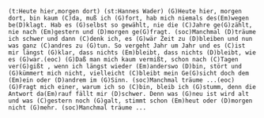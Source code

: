 	(t:Heute hier,morgen dort) (st:Hannes Wader) (G)Heute hier, morgen dort, bin kaum (C)da, muß ich (G)fort, hab mich niemals des(Em)wegen be(D)klagt. Hab es (G)selbst so gewählt, nie die (C)Jahre ge(G)zählt, nie nach (Em)gestern und (D)morgen ge(G)fragt. (soc)Manchmal (D)träume ich schwer und dann (C)denk ich, es (G)wär Zeit zu (D)bleiben und nun was ganz (C)andres zu (G)tun. So vergeht Jahr um Jahr und es (C)ist mir längst (G)klar, dass nichts (Em)bleibt, dass nichts (D)bleibt, wie es (G)war.(eoc) (G)Daß man mich kaum vermißt, schon nach (C)Tagen ver(G)gißt , wenn ich längst wieder (Em)anderswo (D)bin, stört und (G)kümmert mich nicht, vielleicht (C)bleibt mein Ge(G)sicht doch dem (Em)ein oder (D)andrem im (G)Sinn. (soc)Manchmal träume ...(eoc) (G)Fragt mich einer, warum ich so (C)bin, bleib ich (G)stumm, denn die Antwort da(Em)rauf fällt mir (D)schwer. Denn was (G)neu ist wird alt und was (C)gestern noch (G)galt, stimmt schon (Em)heut oder (D)morgen nicht (G)mehr. (soc)Manchmal träume ... 
